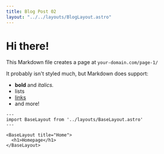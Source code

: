 ```yaml
---
title: Blog Post 02
layout: "../../layouts/BlogLayout.astro"
---
```


# Hi there!

This Markdown file creates a page at `your-domain.com/page-1/`

It probably isn't styled much, but Markdown does support:

- **bold** and _italics._
- lists
- [links](https://astro.build)
- and more!

```astro
---
import BaseLayout from '../layouts/BaseLayout.astro'
---

<BaseLayout title="Home">
  <h1>Homepage</h1>
</BaseLayout>

```
